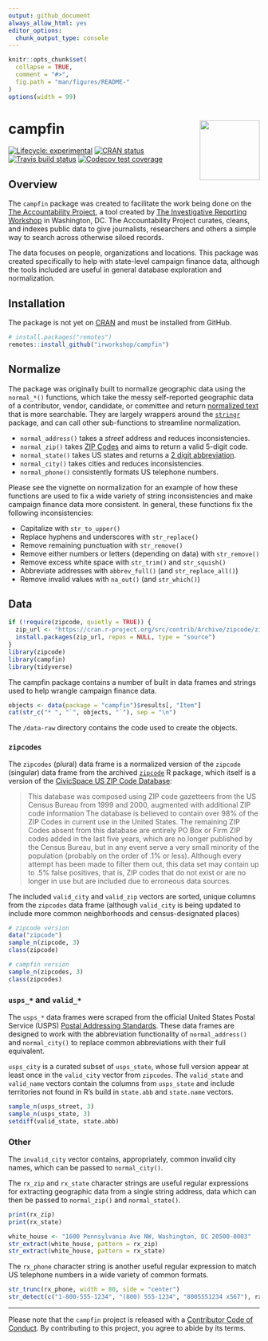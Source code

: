 ```yaml
---
output: github_document
always_allow_html: yes
editor_options: 
  chunk_output_type: console
---
```


<!-- README.md is generated from README.Rmd. Please edit that file -->

```r
knitr::opts_chunk$set(
  collapse = TRUE,
  comment = "#>",
  fig.path = "man/figures/README-"
)
options(width = 99)
```

# campfin <img src="man/figures/logo.png" align="right" width="120" />

<!-- badges: start -->
[![Lifecycle: experimental][life_badge]][life_link]
[![CRAN status][cran_badge]][cran_link]
[![Travis build status][trav_badge]][trav_link]
[![Codecov test coverage][cov_badge]][cov_link]
<!-- badges: end -->

## Overview

The `campfin` package was created to facilitate the work being done on the 
[The Accountability Project][tap], a tool created by 
[The Investigative Reporting Workshop][irw] in Washington, DC. The
Accountability Project curates, cleans, and indexes public data to give
journalists, researchers and others a simple way to search across otherwise
siloed records. 

The data focuses on people, organizations and locations. This package was
created specifically to help with state-level campaign finance data, although
the tools included are useful in general database exploration and normalization.

## Installation

The package is not yet on [CRAN][cran] and must be installed from GitHub.

```r
# install.packages("remotes")
remotes::install_github("irworkshop/campfin")
```

## Normalize

The package was originally built to normalize geographic data using the
`normal_*()` functions, which take the messy self-reported geographic data of a
contributor, vendor, candidate, or committee and return [normalized text][txt]
that is more searchable. They are largely wrappers around the 
[`stringr`][stringr] package, and can call other sub-functions to streamline
normalization.

* `normal_address()` takes a _street_ address and reduces inconsistencies.
* `normal_zip()` takes [ZIP Codes][zip] and aims to return a valid 5-digit code.
* `normal_state()` takes US states and returns a [2 digit abbreviation][abbs].
* `normal_city()` takes cities and reduces inconsistencies.
* `normal_phone()` consistently formats US telephone numbers.

Please see the vignette on normalization for an example of how these functions
are used to fix a wide variety of string inconsistencies and make campaign 
finance data more consistent. In general, these functions fix the following
inconsistencies:

* Capitalize with `str_to_upper()`
* Replace hyphens and underscores with `str_replace()`
* Remove remaining punctuation with `str_remove()`
* Remove either numbers or letters (depending on data) with `str_remove()`
* Remove excess white space with `str_trim()` and `str_squish()`
* Abbreviate addresses with `abbrev_full()` (and `str_replace_all()`)
* Remove invalid values with `na_out()` (and `str_which()`)

## Data

```r
if (!require(zipcode, quietly = TRUE)) {
  zip_url <- "https://cran.r-project.org/src/contrib/Archive/zipcode/zipcode_1.0.tar.gz"
  install.packages(zip_url, repos = NULL, type = "source")
}
library(zipcode)
library(campfin)
library(tidyverse)
```

The campfin package contains a number of built in data frames and strings used
to help wrangle campaign finance data.

```r
objects <- data(package = "campfin")$results[, "Item"]
cat(str_c("* ", "`", objects, "`"), sep = "\n")
```

The `/data-raw` directory contains the code used to create the objects.

### `zipcodes`

The `zipcodes` (plural) data frame is a normalized version of the `zipcode`
(singular) data frame from the archived [`zipcode`][zip] R package, which itself
is a version of the [CivicSpace US ZIP Code Database][civic]:

> This database was composed using ZIP code gazetteers from the US Census Bureau
from 1999 and 2000, augmented with additional ZIP code information The database
is believed to contain over 98% of the ZIP Codes in current use in the United
States. The remaining ZIP Codes absent from this database are entirely PO Box or
Firm ZIP codes added in the last five years, which are no longer published by
the Census Bureau, but in any event serve a very small minority of the
population (probably on the order of .1% or less). Although every attempt has
been made to filter them out, this data set may contain up to .5% false
positives, that is, ZIP codes that do not exist or are no longer in use but are
included due to erroneous data sources.

The included `valid_city` and `valid_zip` vectors are sorted, unique columns
from the `zipcodes` data frame (although `valid_city` is being updated to
include more common neighborhoods and census-designated places)

```r
# zipcode version
data("zipcode")
sample_n(zipcode, 3)
class(zipcode)

# campfin version
sample_n(zipcodes, 3)
class(zipcodes)
```

### `usps_*` and `valid_*`

The `usps_*` data frames were scraped from the official United States Postal
Service (USPS) [Postal Addressing Standards][pub]. These data frames are
designed to work with the abbreviation functionality of `normal_address()` and
`normal_city()` to replace common abbreviations with their full equivalent.

`usps_city` is a curated subset of `usps_state`, whose full version appear at
least once in the `valid_city` vector from `zipcodes`. The `valid_state` and
`valid_name` vectors contain the columns from `usps_state` and include
territories not found in R's build in `state.abb` and `state.name` vectors.

```r
sample_n(usps_street, 3)
sample_n(usps_state, 3)
setdiff(valid_state, state.abb)
```

### Other

The `invalid_city` vector contains, appropriately, common invalid city names,
which can be passed to `normal_city()`.

The `rx_zip` and `rx_state` character strings are useful regular expressions for
extracting geographic data from a single string address, data which can then be
passed to `normal_zip()` and `normal_state()`.

```r
print(rx_zip)
print(rx_state)
```

```r
white_house <- "1600 Pennsylvania Ave NW, Washington, DC 20500-0003"
str_extract(white_house, pattern = rx_zip)
str_extract(white_house, pattern = rx_state)
```

The `rx_phone` character string is another useful regular expression to match
US telephone numbers in a wide variety of common formats.

```r
str_trunc(rx_phone, width = 80, side = "center")
str_detect(c("1-800-555-1234", "(800) 555-1234", "8005551234 x567"), rx_phone)
```

*****

Please note that the `campfin` project is released with a 
[Contributor Code of Conduct][coc]. By contributing to this project, you agree
to abide by its terms.

<!-- refs: start -->
[life_badge]: https://img.shields.io/badge/lifecycle-maturing-blue.svg
[life_link]: https://www.tidyverse.org/lifecycle/#maturing
[cran_badge]: https://www.r-pkg.org/badges/version/campfin
[cran_link]: https://CRAN.R-project.org/package=campfin
[trav_badge]: https://travis-ci.org/irworkshop/campfin.svg?branch=master
[trav_link]: https://travis-ci.org/irworkshop/campfin
[cov_badge]: https://img.shields.io/codecov/c/github/irworkshop/campfin/master.svg
[cov_link]: https://codecov.io/gh/irworkshop/campfin?branch=master
[tap]: https://www.publicaccountability.org/
[irw]: https://investigativereportingworkshop.org/
[fin]: https://en.wikipedia.org/wiki/Campaign_finance
[cran]: https://cran.r-project.org/
[tidyverse]: https://www.tidyverse.org/
[txt]: https://en.wikipedia.org/wiki/Text_normalization
[stringr]: https://github.com/tidyverse/stringr
[zip]: https://en.wikipedia.org/wiki/ZIP_Code 
[abbs]: https://en.wikipedia.org/wiki/List_of_U.S._state_abbreviations
[zip]: https://cran.r-project.org/src/contrib/Archive/zipcode/
[civic]: https://boutell.com/zipcodes/
[pub]: https://pe.usps.com/text/pub28/28apc_002.htm
[coc]: https://www.contributor-covenant.org/version/2/0/code_of_conduct.html
<!-- refs: end -->
